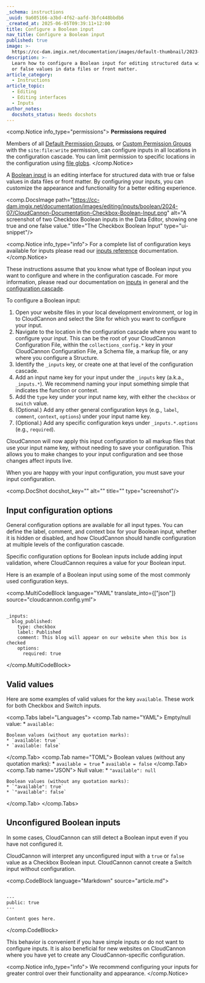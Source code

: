 ```yaml
---
_schema: instructions
_uuid: 9a605166-a3bd-4f62-aafd-3bfc448bbdb6
_created_at: 2025-06-05T09:39:11+12:00
title: Configure a Boolean input
nav_title: Configure a Boolean input
published: true
image: >-
  https://cc-dam.imgix.net/documentation/images/default-thumbnail/2023-Q4/CloudCannon-Documentation-Thumbnail.png
description: >-
  Learn how to configure a Boolean input for editing structured data with true
  or false values in data files or front matter.
article_category:
  - Instructions
article_topic:
  - Editing
  - Editing interfaces
  - Inputs
author_notes:
  docshots_status: Needs docshots
---
```

<comp.Notice info_type="permissions">
  **Permissions required**

  Members of all [Default Permission Groups](/documentation/articles/what-are-default-permission-groups/), or [Custom Permission Groups](/documentation/articles/what-are-custom-permission-groups/) with the `site:file:write` permission, can configure inputs in all locations in the configuration cascade. You can limit permission to specific locations in the configuration using [file globs](/documentation/articles/what-are-custom-permission-groups/#specify-a-file-glob).
</comp.Notice>

A [Boolean input](/documentation/articles/what-is-a-boolean-input/) is an editing interface for structured data with true or false values in data files or front matter. By configuring your inputs, you can customize the appearance and functionality for a better editing experience.

<comp.DocsImage path="https://cc-dam.imgix.net/documentation/images/editing/inputs/boolean/2024-07/CloudCannon-Documentation-Checkbox-Boolean-Input.png" alt="A screenshot of two Checkbox Boolean inputs in the Data Editor, showing one true and one false value." title="The Checkbox Boolean Input" type="ui-snippet"/>

<comp.Notice info_type="info">
  For a complete list of configuration keys available for inputs please read our [inputs reference](/documentation/articles/inputs-reference/) documentation.
</comp.Notice>

These instructions assume that you know what type of Boolean input you want to configure and where in the configuration cascade. For more information, please read our documentation on [inputs](/documentation/articles/what-are-inputs/) in general and the [configuration cascade](/documentation/articles/using-the-configuration-cascade/).

To configure a Boolean input:

1. Open your website files in your local development environment, or log in to CloudCannon and select the Site for which you want to configure your input.
2. Navigate to the location in the configuration cascade where you want to configure your input. This can be the root of your CloudCannon Configuration File, within the `collections_config.*` key in your CloudCannon Configuration File, a Schema file, a markup file, or any where you configure a Structure.
3. Identify the `_inputs` key, or create one at that level of the configuration cascade.
4. Add an input name key for your input under the `_inputs` key (a.k.a., `_inputs.*`). We recommend naming your input something simple that indicates the function or context.
5. Add the `type` key under your input name key, with either the `checkbox` or `switch` value.
6. (Optional.) Add any other general configuration keys (e.g., `label`, `comment`, `context`, `options`) under your input name key.
7. (Optional.) Add any specific configuration keys under `_inputs.*.options` (e.g., `required`).

CloudCannon will now apply this input configuration to all markup files that use your input name key, without needing to save your configuration. This allows you to make changes to your input configuration and see those changes affect inputs live.

When you are happy with your input configuration, you must save your input configuration.

<comp.DocShot docshot_key="" alt="" title="" type="screenshot"/>

## Input configuration options

General configuration options are available for all input types. You can define the label, comment, and context box for your Boolean input, whether it is hidden or disabled, and how CloudCannon should handle configuration at multiple levels of the configuration cascade.

Specific configuration options for Boolean inputs include adding input validation, where CloudCannon requires a value for your Boolean input.

Here is an example of a Boolean input using some of the most commonly used configuration keys.

<comp.MultiCodeBlock language="YAML" translate_into={["json"]} source="cloudcannon.config.yml">
```

_inputs:
  blog_published:
    type: checkbox
    label: Published
    comment: This blog will appear on our website when this box is checked
    options:
      required: true

```
</comp.MultiCodeBlock>

## Valid values

Here are some examples of valid values for the key `available`. These work for both Checkbox and Switch inputs.

<comp.Tabs label="Languages">
  <comp.Tab name="YAML">
    Empty/null value:
    * `available: `

    Boolean values (without any quotation marks):
    * `available: true`
    * `available: false`
  </comp.Tab>
  <comp.Tab name="TOML">
    Boolean values (without any quotation marks):
    * `available = true`
    * `available = false`
  </comp.Tab>
  <comp.Tab name="JSON">
    Null value:
    * `"available": null`

    Boolean values (without any quotation marks):
    * `"available": true`
    * `"available": false`
  </comp.Tab>
</comp.Tabs>

## Unconfigured Boolean inputs

In some cases, CloudCannon can still detect a Boolean input even if you have not configured it.

CloudCannon will interpret any unconfigured input with a `true` or `false` value as a Checkbox Boolean input. CloudCannon cannot create a Switch input without configuration.

<comp.CodeBlock language="Markdown" source="article.md">
```

---
public: true
---

Content goes here.

```
</comp.CodeBlock>

This behavior is convenient if you have simple inputs or do not want to configure inputs. It is also beneficial for new websites on CloudCannon where you have yet to create any CloudCannon-specific configuration.

<comp.Notice info_type="info">
  We recommend configuring your inputs for greater control over their functionality and appearance.
</comp.Notice>